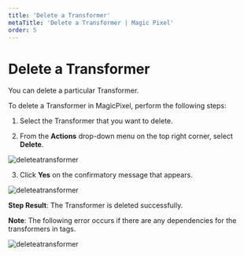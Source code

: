 ---
title: 'Delete a Transformer'
metaTitle: 'Delete a Transformer | Magic Pixel'
order: 5
--- 

# Delete a Transformer

You can delete a particular Transformer.

To delete a Transformer in MagicPixel, perform the following steps:

1.   Select the Transformer that you want to delete.

2.	From the **Actions** drop-down menu on the top right corner, select **Delete**.

![deleteatransformer](/images/transformersimages/delete.png)

3.	Click **Yes** on the confirmatory message that appears.

![deleteatransformer](/images/transformersimages/deleteconfirmatory.png)

**Step Result**: The Transformer is deleted successfully.

**Note**: The following error occurs if there are any dependencies for the transformers in tags.

![deleteatransformer](/images/transformersimages/dependencies.png)
